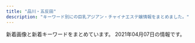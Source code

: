 ```yaml
---
title: "品川・五反田"
description: "キーワード別にの巨乳アジアン・チャイナエステ嬢情報をまとめました。"
---
```


新着画像と新着キーワードをまとめています。
2021年04月07日の情報です。

<DmmAffiliateIns />
<KeywordTable
  shops={
    [
    {
        "url": "http://hi-msg.com/tonpoh/",
        "img_links": [
            "http://hi-msg.com/tonpoh/images/p-11.jpg",
            "http://hi-msg.com/tonpoh/images/tit-sys.png",
            "http://hi-msg.com/tonpoh/images/p-13-1.jpg",
            "http://hi-msg.com/tonpoh/images/fla.png",
            "http://hi-msg.com/tonpoh/images/p-9.jpg",
            "http://hi-msg.com/tonpoh/images/s6.png",
            "http://hi-msg.com/tonpoh/images/p-9-1.jpg",
            "http://hi-msg.com/tonpoh/images/l.png",
            "http://hi-msg.com/tonpoh/images/p-14-1.jpg",
            "http://hi-msg.com/tonpoh/images/p-0.jpg",
            "http://hi-msg.com/tonpoh/images/p-11-1.jpg",
            "http://hi-msg.com/tonpoh/images/p-7.jpg",
            "http://hi-msg.com/tonpoh/images/s9.png",
            "http://hi-msg.com/tonpoh/images/botton.png",
            "http://hi-msg.com/tonpoh/images/p-4.jpg",
            "http://hi-msg.com/tonpoh/images/ll.png",
            "http://hi-msg.com/tonpoh/images/p-1.jpg",
            "http://hi-msg.com/tonpoh/images/fla-3.png",
            "http://hi-msg.com/tonpoh/images/p-2.jpg",
            "http://hi-msg.com/tonpoh/images/p-12-1.jpg",
            "http://hi-msg.com/tonpoh/images/no.png",
            "http://hi-msg.com/tonpoh/images/p-12.jpg",
            "http://hi-msg.com/tonpoh/images/p-13.jpg",
            "http://hi-msg.com/tonpoh/images/p-7-1.jpg",
            "http://hi-msg.com/tonpoh/images/p-10.jpg",
            "http://hi-msg.com/tonpoh/images/s5.png",
            "http://hi-msg.com/tonpoh/images/s8.png",
            "http://hi-msg.com/tonpoh/images/p-14.jpg",
            "http://hi-msg.com/tonpoh/images/line.png",
            "http://hi-msg.com/tonpoh/images/p-10-1.jpg",
            "http://hi-msg.com/tonpoh/images/fla-1.png",
            "http://hi-msg.com/tonpoh/images/p-5.jpg",
            "http://hi-msg.com/tonpoh/images/p-8.jpg",
            "http://hi-msg.com/tonpoh/images/p-8-1.jpg",
            "http://hi-msg.com/tonpoh/images/s4.jpg",
            "http://hi-msg.com/tonpoh/images/p-6.jpg",
            "http://hi-msg.com/tonpoh/images/p-6-1.jpg",
            "http://hi-msg.com/tonpoh/images/s1.png",
            "http://hi-msg.com/tonpoh/images/tit-staff.png"
        ],
        "keywords": {},
        "station": "JR\u4e94\u53cd\u7530\u99c5\u897f\u53e3",
        "name": "\u30c8\u30f3\u30dd\u30fc"
    },
    {
        "name": "\u5eb7\u7984",
        "url": "http://www.kouroku-este.com/",
        "station": "JR\u54c1\u5ddd\u99c5\u9ad8\u8f2a\u53e3",
        "img_links": [
            "http://www.kouroku-este.com/img/staff/fff/s-fff2.jpg",
            "http://www.kouroku-este.com/img/top/listmark1.png",
            "http://www.kouroku-este.com/img/staff/ccc/ccc1.jpg",
            "http://www.kouroku-este.com/img/staff/ggg/ggg1.jpg",
            "http://www.kouroku-este.com/img/staff/eee/s-eee1.jpg",
            "http://www.kouroku-este.com/img/staff/fff/s-fff1.jpg",
            "http://www.kouroku-este.com/img/staff/aaa/aaa2.jpg",
            "http://www.kouroku-este.com/img/staff/aaa/aaa1.jpg",
            "http://www.kouroku-este.com/img/system/service01.jpg",
            "http://www.kouroku-este.com/img/menu/info_r.jpg",
            "http://www.kouroku-este.com/img/staff/ccc/ccc2.jpg",
            "http://www.kouroku-este.com/img/staff/eee/s-eee2.jpg",
            "http://www.kouroku-este.com/img/system/service02.jpg",
            "http://www.kouroku-este.com/img/staff/bbb/bbb1.jpg"
        ],
        "keywords": {
            "C": 15
        }
    },
    {
        "keywords": {},
        "station": "\u6238\u8d8a\u9280\u5ea7\u99c5",
        "name": "\u30e9\u30ad\u30e5\u30a2",
        "url": "http://lacure.link/",
        "img_links": [
            "http://lacure.link/images/zi.png",
            "http://lacure.link/images/r5.jpg",
            "http://lacure.link/images/g5.jpg",
            "http://lacure.link/images/r3.jpg",
            "http://lacure.link/images/g0.jpg",
            "http://lacure.link/images/r1.jpg",
            "http://lacure.link/images/r4.jpg",
            "http://lacure.link/images/yuki.jpg",
            "http://lacure.link/images/g1.jpg",
            "http://lacure.link/images/sayuri.jpg",
            "http://lacure.link/images/r6.jpg",
            "http://lacure.link/images/g3.jpg",
            "http://lacure.link/images/g2.jpg",
            "http://lacure.link/images/asali.jpg",
            "http://lacure.link/images/g6.jpg",
            "http://lacure.link/images/top2.jpg",
            "http://lacure.link/images/gb01.png",
            "http://lacure.link/images/news.png",
            "http://lacure.link/images/kiki.jpg",
            "http://lacure.link/images/left3.png",
            "http://lacure.link/images/face.png",
            "http://lacure.link/images/r2.jpg",
            "http://lacure.link/images/s_staff.png",
            "http://lacure.link/images/s1.jpg",
            "http://lacure.link/images/kol.jpg"
        ]
    },
    {
        "name": "\u30d5\u30ed\u30fc\u30e9",
        "img_links": [],
        "url": "http://f-aroma.info/",
        "keywords": {},
        "station": "JR\u54c1\u5ddd\u99c5\u9ad8\u8f2a\u53e3"
    },
    {
        "img_links": [
            "http://hanagoromo.work/yumi1.jpg",
            "http://hanagoromo.work/sys.jpg",
            "http://hanagoromo.work/tina.jpg",
            "http://hanagoromo.work/hitomi.jpg",
            "http://hanagoromo.work/rina1.jpeg",
            "http://hanagoromo.work/2.jpg",
            "http://hanagoromo.work/ta.png",
            "http://hanagoromo.work/3.jpg",
            "http://hanagoromo.work/yumi.jpg",
            "http://hanagoromo.work/112.jpg",
            "http://hanagoromo.work/hitomi1.jpg",
            "http://hanagoromo.work/6.jpg",
            "http://hanagoromo.work/miyuki.jpg",
            "http://hanagoromo.work/yuna2.jpg",
            "http://hanagoromo.work/tina2.jpg",
            "http://hanagoromo.work/rie1.jpg",
            "http://hanagoromo.work/mens-esthe1.png",
            "http://hanagoromo.work/eri.jpg",
            "http://hanagoromo.work/staff_t.jpg",
            "http://hanagoromo.work/yuna1.jpg",
            "http://hanagoromo.work/mio.jpg",
            "http://hanagoromo.work/yuyu.jpg",
            "http://hanagoromo.work/interior1.jpg",
            "http://hanagoromo.work/nana1.jpg",
            "http://hanagoromo.work/main_top.jpg",
            "http://hanagoromo.work/mio2.jpg",
            "http://hanagoromo.work/head.jpg",
            "http://hanagoromo.work/int2.jpg",
            "http://hanagoromo.work/yuki.jpg",
            "http://hanagoromo.work/sayaka.jpg",
            "http://hanagoromo.work/ai2.jpg",
            "http://hanagoromo.work/s1.png",
            "http://hanagoromo.work/nana2.jpg",
            "http://hanagoromo.work/ai3.jpg",
            "http://hanagoromo.work/miyuki1.jpg",
            "http://hanagoromo.work/interior_t.jpg",
            "http://hanagoromo.work/1.jpg",
            "http://hanagoromo.work/b1.jpg",
            "http://hanagoromo.work/b2.jpg",
            "http://hanagoromo.work/4.jpg",
            "http://hanagoromo.work/mio1.jpg",
            "http://hanagoromo.work/miko.jpg",
            "http://hanagoromo.work/rina2.jpeg",
            "http://hanagoromo.work/nana.jpg",
            "http://hanagoromo.work/hitomi2.jpg",
            "http://hanagoromo.work/b3.jpg"
        ],
        "station": "JR\u4e94\u53cd\u7530\u99c5",
        "keywords": {},
        "name": "\u82b1\u8863",
        "url": "http://hanagoromo.work/"
    },
    {
        "keywords": {
            "C": 8
        },
        "url": "http://www.kenkou-house.info/",
        "station": "JR\u4e94\u53cd\u7530\u99c5\u6771\u53e3",
        "name": "\u3072\u307e\u308f\u308a",
        "img_links": [
            "http://www.kenkou-house.info/img/s33.jpg",
            "http://www.kenkou-house.info/img/head.png",
            "http://www.kenkou-house.info/img/m3.png",
            "http://www.kenkou-house.info/img/s20.jpg",
            "http://www.kenkou-house.info/img/s22.jpg",
            "http://www.kenkou-house.info/img/m1.png",
            "http://www.kenkou-house.info/img/s12.jpg",
            "http://www.kenkou-house.info/img/s14.jpg",
            "http://www.kenkou-house.info/img/m7.png",
            "http://www.kenkou-house.info/img/bottmo-left.png",
            "http://www.kenkou-house.info/img/Himawari_88_31.png",
            "http://www.kenkou-house.info/img/m2.png",
            "http://www.kenkou-house.info/img/body-.png",
            "http://www.kenkou-house.info/img/play.png",
            "http://www.kenkou-house.info/img/s4.jpg",
            "http://www.kenkou-house.info/img/m8.png",
            "http://www.kenkou-house.info/img/bottmo-ritght.png",
            "http://www.kenkou-house.info/img/s7.jpg",
            "http://www.kenkou-house.info/img/door.png",
            "http://www.kenkou-house.info/img/s1.jpg",
            "http://www.kenkou-house.info/img/Himawari_160_45.png",
            "http://www.kenkou-house.info/img/s17.jpg",
            "http://www.kenkou-house.info/img/m6.png",
            "http://www.kenkou-house.info/img/m5.png",
            "http://www.kenkou-house.info/img/Himawari_468_60.png",
            "http://www.kenkou-house.info/img/Himawari_200_40.png",
            "http://www.kenkou-house.info/img/s61.jpg",
            "http://www.kenkou-house.info/img/m4.png",
            "http://www.kenkou-house.info/img/s15.jpg",
            "http://www.kenkou-house.info/img/s91.jpg",
            "http://www.kenkou-house.info/img/s11.jpg",
            "http://www.kenkou-house.info/img/s.png",
            "http://www.kenkou-house.info/img/s21.jpg",
            "http://www.kenkou-house.info/img/s16.jpg",
            "http://www.kenkou-house.info/img/s13.jpg"
        ]
    },
    {
        "url": "http://es-mirei.com/",
        "img_links": [
            "http://es-mirei.com/staffPhoto/s20180613122502.jpg",
            "http://es-mirei.com/images/store/06.jpg",
            "http://es-mirei.com/images/store/02.jpg",
            "http://es-mirei.com/staffPhoto/b20170911152114.jpg",
            "http://es-mirei.com/staffPhoto/s20170911152129.jpg",
            "http://es-mirei.com/staffPhoto/s20170728165256.jpg",
            "http://es-mirei.com/images/noImg.jpg",
            "http://es-mirei.com/staffPhoto/b20180209180323.jpg",
            "http://es-mirei.com/staffPhoto/s20170728165302.jpg",
            "http://es-mirei.com/images/store/03.jpg",
            "http://es-mirei.com/images/store/04.jpg",
            "http://es-mirei.com/staffPhoto/b20170908125528.jpg",
            "http://es-mirei.com/images/s3Slider1Images/02.jpg",
            "http://es-mirei.com/staffPhoto/b20170728165536.jpg",
            "http://es-mirei.com/staffPhoto/s20170908125528.jpg",
            "http://es-mirei.com/images/s3Slider1Images/01.jpg",
            "http://es-mirei.com/staffPhoto/b20170728165302.jpg",
            "http://es-mirei.com/staffPhoto/b20170911152129.jpg",
            "http://es-mirei.com/images/returnStaffBtn.png",
            "http://es-mirei.com/images/store/05.jpg",
            "http://es-mirei.com/images/store/01.jpg",
            "http://es-mirei.com/staffPhoto/s20170728165536.jpg",
            "http://es-mirei.com/staffPhoto/b20180613122502.jpg",
            "http://es-mirei.com/staffPhoto/s20170911152114.jpg",
            "http://es-mirei.com/staffPhoto/b20170728165256.jpg",
            "http://es-mirei.com/staffPhoto/s20180209180323.jpg",
            "http://es-mirei.com/images/s3Slider1Images/03.jpg"
        ],
        "station": "JR\u4e94\u53cd\u7530\u99c5\u897f\u53e3",
        "name": "\u7f8e\u4f36",
        "keywords": {
            "E": 8,
            "85": 2,
            "87": 4,
            "86": 2,
            "88": 2
        }
    },
    {
        "img_links": [
            "http://www.relax-cs.com/ncss/nav/nav-002.jpg",
            "http://www.relax-cs.com/ncss/tel.png",
            "http://www.relax-cs.com/ncss/staff0401.jpg",
            "http://www.relax-cs.com/ncss/nav/nav-004.jpg",
            "http://www.relax-cs.com/ncss/top02-left.jpg",
            "http://www.relax-cs.com/ncss/nav/nav-006.jpg",
            "http://www.relax-cs.com/ncss/nav/nav-005.jpg",
            "http://www.relax-cs.com/ncss/staff01.jpg",
            "http://www.relax-cs.com/ncss/nav/nav-003.jpg",
            "http://www.relax-cs.com/ncss/top03.jpg",
            "http://www.relax-cs.com/ncss/staff02.jpg",
            "http://www.relax-cs.com/ncss/nav/nav-001.jpg",
            "http://www.relax-cs.com/ncss/top001.jpg"
        ],
        "station": "JR\u4e94\u53cd\u7530\u99c5\u897f\u53e3",
        "name": "\u30ea\u30e9\u30af\u30bc\u30fc\u30b7\u30e7\u30f3\u862d",
        "keywords": {},
        "url": "http://www.relax-cs.com/"
    },
    {
        "station": "JR\u4e94\u53cd\u7530\u99c5\u6771\u53e3",
        "url": "http://www.relax-fuyou.info/",
        "name": "\u8299\u84c9\uff5e\u30d5\u30e8\u30a6\uff5e",
        "img_links": [
            "http://www.relax-fuyou.info/img/sta1.jpg",
            "http://www.relax-fuyou.info/img/st141.jpg",
            "http://www.relax-fuyou.info/img/st10.jpg",
            "http://www.relax-fuyou.info/img/sta17.jpg",
            "http://www.relax-fuyou.info/img/st201.jpg",
            "http://www.relax-fuyou.info/i/img/st181.jpg",
            "http://www.relax-fuyou.info/img/st160.jpg",
            "http://www.relax-fuyou.info/img/st72.jpg",
            "http://www.relax-fuyou.info/img/st150.jpg",
            "http://www.relax-fuyou.info/i/img/st10.jpg",
            "http://www.relax-fuyou.info/img/st140.jpg",
            "http://www.relax-fuyou.info/img/st191.jpg",
            "http://www.relax-fuyou.info/img/top.jpg",
            "http://www.relax-fuyou.info/img/sta19.jpg",
            "http://www.relax-fuyou.info/i/img/st140.jpg",
            "http://www.relax-fuyou.info/img/sta18.jpg",
            "http://www.relax-fuyou.info/i/img/st11.jpg",
            "http://www.relax-fuyou.info/img/st110.jpg",
            "http://www.relax-fuyou.info/i/img/r1.jpg",
            "http://www.relax-fuyou.info/img/st41.jpg",
            "http://www.relax-fuyou.info/img/st71.jpg",
            "http://www.relax-fuyou.info/img/st42.jpg",
            "http://www.relax-fuyou.info/i/img/st110.jpg",
            "http://www.relax-fuyou.info/img/sta16.jpg",
            "http://www.relax-fuyou.info/img/st181.jpg",
            "http://www.relax-fuyou.info/i/img/st8.jpg",
            "http://www.relax-fuyou.info/i/img/st5.jpg",
            "http://www.relax-fuyou.info/i/img/st191.jpg",
            "http://www.relax-fuyou.info/i/img/st9.jpg",
            "http://www.relax-fuyou.info/i/img/st42.jpg",
            "http://www.relax-fuyou.info/img/st11.jpg",
            "http://www.relax-fuyou.info/img/sta20.jpg",
            "http://www.relax-fuyou.info/i/img/r3.jpg",
            "http://www.relax-fuyou.info/img/r9.jpg",
            "http://www.relax-fuyou.info/img/st171.jpg",
            "http://www.relax-fuyou.info/img/st17.jpg",
            "http://www.relax-fuyou.info/img/sta15.jpg",
            "http://www.relax-fuyou.info/i/img/top.jpg",
            "http://www.relax-fuyou.info/i/img/sta20.jpg",
            "http://www.relax-fuyou.info/i/img/st201.jpg",
            "http://www.relax-fuyou.info/img/st8.jpg",
            "http://www.relax-fuyou.info/i/img/st160.jpg",
            "http://www.relax-fuyou.info/img/st5.jpg",
            "http://www.relax-fuyou.info/img/st7.jpg",
            "http://www.relax-fuyou.info/i/img/st17.jpg",
            "http://www.relax-fuyou.info/img/st1.jpg",
            "http://www.relax-fuyou.info/img/st161.jpg",
            "http://www.relax-fuyou.info/img/sta8.jpg",
            "http://www.relax-fuyou.info/i/img/r2.jpg",
            "http://www.relax-fuyou.info/img/sta5.jpg"
        ],
        "keywords": {
            "E": 5,
            "D": 5,
            "88": 3,
            "C": 3,
            "84": 5,
            "90": 2,
            "86": 2,
            "G": 1,
            "87": 2
        }
    },
    {
        "img_links": [
            "https://tsukiwa.info/img/staff/ruru1.jpg",
            "https://tsukiwa.info/img/staff/sara242.jpg",
            "https://tsukiwa.info/img/staff/mimi202012.jpg",
            "https://www.a-side.com/ad/koko/include/banner/koko_200x40.png",
            "https://tsukiwa.info/img/staff/rumi02.jpg",
            "https://tsukiwa.info/img/news3.png",
            "https://tsukiwa.info/img/staff/1B18DB0C-4C76-4A8F-972F-C1207E0FEBD1.jpeg",
            "https://tsukiwa.info/img/staff/sara244.jpg",
            "https://tsukiwa.info/img/staff/75307587-4A46-4F15-A25F-82452D8FC90A.jpeg",
            "https://tsukiwa.info/img/event/20210128.png",
            "https://tsukiwa.info/img/staff/sara241.jpg",
            "https://tsukiwa.info/img/staff/yuri001.jpg",
            "https://tsukiwa.info/img/staff/koko3.jpg",
            "https://tsukiwa.info/img/staff/aya2101.jpg",
            "https://tsukiwa.info/img/pickupGirl.png",
            "https://tsukiwa.info/img/staff/yuna01.jpg",
            "https://tsukiwa.info/img/bar_gallery.png",
            "https://tsukiwa.info/img/staff/mimi01.jpg",
            "https://tsukiwa.info/img/staff/sara243.jpg",
            "https://tsukiwa.info/img/top_map.jpg",
            "https://tsukiwa.info/img/bar_staff.png",
            "https://tsukiwa.info/img/staff_top/20201219_2.jpg",
            "https://tsukiwa.info/img/staff/mimi20202.jpg",
            "https://tsukiwa.info/img/news1.png",
            "https://tsukiwa.info/img/staff/no_image.jpg",
            "https://tsukiwa.info/img/akusesu-top0.jpg",
            "https://tsukiwa.info/img/staff/rumi04.jpg",
            "https://tsukiwa.info/img/staff_top/20201219_1.jpg",
            "https://tsukiwa.info/img/bar_profile.png",
            "https://tsukiwa.info/img/staff/5B1348C8-81C8-4A36-8AF4-201F525E98EC.jpeg",
            "https://tsukiwa.info/img/event/camp03.jpg"
        ],
        "station": "JR\u4e94\u53cd\u7530\u99c5\u897f\u53e3",
        "url": "https://tsukiwa.info/",
        "name": "\u6708\u306e\u548c",
        "keywords": {}
    },
    {
        "name": "\u7652\u3057\u30cf\u30a6\u30b9",
        "img_links": [],
        "station": "JR\u4e94\u53cd\u7530\u99c5\u897f\u53e3",
        "url": "https://i-house.aoaoeo.com/",
        "keywords": {}
    },
    {
        "img_links": [
            "http://gotanda.pepper.jp/m02272.jpg",
            "http://gotanda.pepper.jp/m049.png",
            "http://gotanda.pepper.jp/1-01.png",
            "http://gotanda.pepper.jp/m048.png",
            "http://gotanda.pepper.jp/20151109231038834554.jpg",
            "http://gotanda.pepper.jp/gotanda001.jpg",
            "http://gotanda.pepper.jp/m173.jpg"
        ],
        "station": "JR\u4e94\u53cd\u7530\u99c5\u897f\u53e3",
        "name": "\u4e94\u53cd\u7530\u30e1\u30c7\u30a3\u30ab\u30eb\u30a8\u30f3",
        "keywords": {},
        "url": "http://gotanda.pepper.jp/"
    },
    {
        "keywords": {},
        "name": "\u7d2b\u306e\u8776",
        "station": "JR\u4e94\u53cd\u7530\u99c5\u897f\u53e3",
        "img_links": [
            "http://p-fly.work/images/sys3.jpg",
            "http://p-fly.work/images/head.png",
            "http://p-fly.work/img/sara1.jpg",
            "http://p-fly.work/img/yuyu1.jpg",
            "http://p-fly.work/images/int2.png",
            "http://p-fly.work/img/koko1.jpg",
            "http://p-fly.work/images/b2.jpg",
            "http://p-fly.work/images/sys1.jpg",
            "http://p-fly.work/images/line.png",
            "http://p-fly.work/images/10.jpg",
            "http://p-fly.work/images/12.jpg",
            "http://p-fly.work/img/mai1.jpg",
            "http://p-fly.work/staff/sara.jpg",
            "http://p-fly.work/images/b3.jpg",
            "http://p-fly.work/images/1.jpg",
            "http://p-fly.work/images/sys4.png",
            "http://p-fly.work/images/7.jpg",
            "http://p-fly.work/images/mobile.jpg",
            "http://p-fly.work/staff/mai.jpg",
            "http://p-fly.work/images/tr.jpg",
            "http://p-fly.work/staff/yuki.jpg",
            "http://p-fly.work/images/ac1.jpg",
            "http://p-fly.work/images/b1.jpg",
            "http://p-fly.work/images/staff_t.png",
            "http://p-fly.work/images/sys2.jpg",
            "http://p-fly.work/staff/yuyu.jpg",
            "http://p-fly.work/images/int1.jpg",
            "http://p-fly.work/staff/koko.jpg",
            "http://p-fly.work/images/news.jpg",
            "http://p-fly.work/images/interior_t.png"
        ],
        "url": "http://p-fly.work/"
    },
    {
        "name": "\u30de\u30c3\u30b5\u30fc\u30b8\u306e\u5915\u6708",
        "station": "JR\u4e94\u53cd\u7530\u99c5\u897f\u53e3",
        "keywords": {
            "C": 13
        },
        "url": "http://www.es-yuduki.com/",
        "img_links": [
            "http://www.es-yuduki.com/css/main-top05.png",
            "http://www.es-yuduki.com/css/nav/change-002.jpg",
            "http://www.es-yuduki.com/css/progress04.jpg",
            "http://www.es-yuduki.com/css/nav/nav-005.jpg",
            "http://www.es-yuduki.com/css/staff01.jpg",
            "http://www.es-yuduki.com/css/progress06.jpg",
            "http://www.es-yuduki.com/css/nav/nav-004.jpg",
            "http://www.es-yuduki.com/css/staff02-b.jpg",
            "http://www.es-yuduki.com/css/nav/nav-0003.jpg",
            "http://www.es-yuduki.com/css/progress03.jpg",
            "http://www.es-yuduki.com/css/nav/change-005.jpg",
            "http://www.es-yuduki.com/css/progress08.jpg",
            "http://www.es-yuduki.com/css/head.jpg",
            "http://www.es-yuduki.com/css/nav/change-006.jpg",
            "http://www.es-yuduki.com/css/kanban.jpg",
            "http://www.es-yuduki.com/css/nav/nav-001.jpg",
            "http://www.es-yuduki.com/css/nav/change-004.jpg",
            "http://www.es-yuduki.com/css/progress05.jpg",
            "http://www.es-yuduki.com/css/staff01-b.jpg",
            "http://www.es-yuduki.com/css/staff03-b.jpg",
            "http://www.es-yuduki.com/css/nav/change-001.jpg",
            "http://www.es-yuduki.com/css/nav/nav-007.jpg",
            "http://www.es-yuduki.com/css/coupon003.jpg",
            "http://www.es-yuduki.com/css/nav/change-0003.jpg",
            "http://www.es-yuduki.com/css/nav/change-007.jpg",
            "http://www.es-yuduki.com/css/staff00.jpg",
            "http://www.es-yuduki.com/css/staff02.jpg",
            "http://www.es-yuduki.com/css/nav/nav-002.jpg",
            "http://www.es-yuduki.com/css/progress07.jpg",
            "http://www.es-yuduki.com/css/progress02.jpg",
            "http://www.es-yuduki.com/css/progress01.jpg",
            "http://www.es-yuduki.com/css/staff03.jpg",
            "http://www.es-yuduki.com/css/nav/nav-006.jpg"
        ]
    }
]
}
/>
<DmmAffiliateScript />
